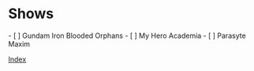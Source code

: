 
= Shows =
- [ ] Gundam Iron Blooded Orphans
- [ ] My Hero Academia
- [ ] Parasyte Maxim

[[../index|Index]]

